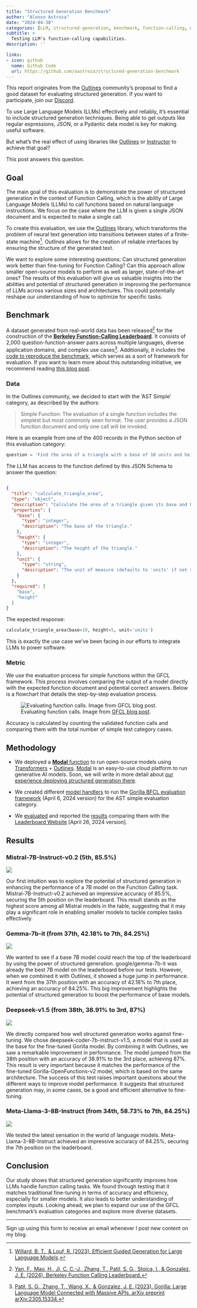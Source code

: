 ```yaml
---
title: "Structured Generation Benchmark"
author: "Alonso Astroza"
date: "2024-04-30"
categories: [LLM, structured-generation, benchmark, function-calling, evals]
subtitle: >
  Testing LLM's function-calling capabilities.
description: ''

links:
- icon: github
  name: Github Code
  url: https://github.com/aastroza/structured-generation-benchmark
---
```

::: {.callout-note}

This report originates from the [Outlines](https://github.com/outlines-dev/outlines) community's proposal to find a good dataset for evaluating structured generation. If you want to participate, join our [Discord](https://discord.gg/ZxBxyWmW5n).

:::

To use Large Language Models (LLMs) effectively and reliably, it's essential to include structured generation techniques. Being able to get outputs like regular expressions, JSON, or a Pydantic data model is key for making useful software.

But what's the real effect of using libraries like [Outlines](https://github.com/outlines-dev/outlines) or [Instructor](https://github.com/jxnl/instructor/) to achieve that goal?

This post answers this question.

## Goal

The main goal of this evaluation is to demonstrate the power of structured generation in the context of Function Calling, which is the ability of Large Language Models (LLMs) to call functions based on natural language instructions. We focus on the case where the LLM is given a single JSON document and is expected to make a single call.

To create this evaluation, we use the [Outlines](https://github.com/outlines-dev/outlines) library, which transforms the problem of neural text generation into transitions between states of a finite-state machine[^1]. Outlines allows for the creation of reliable interfaces by ensuring the structure of the generated text.

[^1]: [Willard, B. T., & Louf, R. (2023). Efficient Guided Generation for Large Language Models](https://huggingface.co/papers/2307.09702).

We want to explore some interesting questions: Can structured generation work better than fine-tuning for Function Calling? Can this approach allow smaller open-source models to perform as well as larger, state-of-the-art ones? The results of this evaluation will give us valuable insights into the abilities and potential of structured generation in improving the performance of LLMs across various sizes and architectures. This could potentially reshape our understanding of how to optimize for specific tasks.

## Benchmark

A dataset generated from real-world data has been released[^2] for the construction of the [**Berkeley Function-Calling Leaderboard**](https://gorilla.cs.berkeley.edu/leaderboard.html#leaderboard). It consists of 2,000 question-function-answer pairs across multiple languages, diverse application domains, and complex use cases[^3]. Additionally, it includes the [code to reproduce the benchmark](https://github.com/ShishirPatil/gorilla/tree/main/berkeley-function-call-leaderboard), which serves as a sort of framework for evaluation. If you want to learn more about this outstanding initiative, we recommend reading [this blog post](https://gorilla.cs.berkeley.edu/blogs/8_berkeley_function_calling_leaderboard.html).

[^2]: [Yan, F., Mao, H., Ji, C. C.-J., Zhang, T., Patil, S. G., Stoica, I., & Gonzalez, J. E. (2024). Berkeley Function Calling Leaderboard.](https://gorilla.cs.berkeley.edu/blogs/8_berkeley_function_calling_leaderboard.html)

[^3]: [Patil, S. G., Zhang, T., Wang, X., & Gonzalez, J. E. (2023). Gorilla: Large Language Model Connected with Massive APIs. arXiv preprint arXiv:2305.15334.](https://arxiv.org/abs/2305.15334)

### Data

In the Outlines community, we decided to start with the 'AST Simple' category, as described by the authors:

> Simple Function: The evaluation of a single function includes the simplest but most commonly seen format. The user provides a JSON function document and only one call will be invoked.

Here is an example from one of the 400 records in the Python section of this evaluation category:

```python
question = 'Find the area of a triangle with a base of 10 units and height of 5 units.'
```

The LLM has access to the function defined by this JSON Schema to answer the question:

```json

{
  "title": "calculate_triangle_area",
  "type": "object",
  "description": "Calculate the area of a triangle given its base and height.",
  "properties": {
    "base": {
      "type": "integer",
      "description": "The base of the triangle."
    },
    "height": {
      "type": "integer",
      "description": "The height of the triangle."
    },
    "unit": {
      "type": "string",
      "description": "The unit of measure (defaults to 'units' if not specified)"
    }
  },
  "required": [
    "base",
    "height"
  ]
}
```

The expected response:

```python
calculate_triangle_area(base=10, height=5, unit='units')
```

This is exactly the use case we've been facing in our efforts to integrate LLMs to power software.

### Metric

We use the evaluation process for simple functions within the GFCL framework. This process involves comparing the output of a model directly with the expected function document and potential correct answers. Below is a flowchart that details the step-by-step evaluation process.

![Evaluating function calls. Image from [GFCL blog post](https://gorilla.cs.berkeley.edu/blogs/8_berkeley_function_calling_leaderboard.html).](metric_flowchart.jpeg)

Accuracy is calculated by counting the validated function calls and comparing them with the total number of simple test category cases.

## Methodology

- We deployed a [**Modal** function](modal/transformers_outlines.py) to run open-source models using [Transformers](https://github.com/huggingface/transformers) + [Outlines](https://github.com/outlines-dev/outlines). [Modal](https://modal.com/) is an easy-to-use cloud platform to run generative AI models. Soon, we will write in more detail about [our experience deploying structured generation there](https://github.com/aastroza/modal-outlines-examples).

- We created different [model handlers](evals/bfcl/scripts) to run the [Gorilla BFCL evaluation framework](https://github.com/ShishirPatil/gorilla/tree/c6221060a9d50d0c7e7705f1ac95b9e5c4a95252) (April 6, 2024 version) for the AST simple evaluation category.

- We [evaluated](evals/bfcl/score) and reported the [results](evals/bfcl/result) comparing them with the [Leaderboard Website](https://github.com/ShishirPatil/gorilla/blob/46e959b73be6a40c233e36c71c268ce3a9eabe36/data.csv) [April 26, 2024 version].

## Results

### Mistral-7B-Instruct-v0.2 (5th, 85.5%)

![](figures/Mistral_simple_function_ast_bar_plot.png)

Our first intuition was to explore the potential of structured generation in enhancing the performance of a 7B model on the Function Calling task. Mistral-7B-Instruct-v0.2 achieved an impressive accuracy of 85.5%, securing the 5th position on the leaderboard. This result stands as the highest score among all Mistral models in the table, suggesting that it may play a significant role in enabling smaller models to tackle complex tasks effectively.

### Gemma-7b-it (from 37th, 42.18% to 7th, 84.25%)

![](figures/Gemma_simple_function_ast_bar_plot.png)

We wanted to see if a base 7B model could reach the top of the leaderboard by using the power of structured generation. google/gemma-7b-it was already the best 7B model on the leaderboard before our tests. However, when we combined it with Outlines, it showed a huge jump in performance. It went from the 37th position with an accuracy of 42.18% to 7th place, achieving an accuracy of 84.25%. This big improvement highlights the potential of structured generation to boost the performance of base models.

### Deepseek-v1.5 (from 38th, 38.91% to 3rd, 87%)

![](figures/Deepseek_simple_function_ast_bar_plot.png)

We directly compared how well structured generation works against fine-tuning. We chose deepseek-coder-7b-instruct-v1.5, a model that is used as the base for the fine-tuned Gorilla model. By combining it with Outlines, we saw a remarkable improvement in performance. The model jumped from the 38th position with an accuracy of 38.91% to the 3rd place, achieving 87%. This result is very important because it matches the performance of the fine-tuned Gorilla-OpenFunctions-v2 model, which is based on the same architecture. The success of this test raises important questions about the different ways to improve model performance. It suggests that structured generation may, in some cases, be a good and efficient alternative to fine-tuning.

### Meta-Llama-3-8B-Instruct (from 34th, 58.73% to 7th, 84.25%)

![](figures/Meta_simple_function_ast_bar_plot.png)

We tested the latest sensation in the world of language models. Meta-Llama-3-8B-Instruct achieved an impressive accuracy of 84.25%, securing the 7th position on the leaderboard.

## Conclusion

Our study shows that structured generation significantly improves how LLMs handle function calling tasks. We found through testing that it matches traditional fine-tuning in terms of accuracy and efficiency, especially for smaller models. It also leads to better understanding of complex inputs. Looking ahead, we plan to expand our use of the GFCL benchmark's evaluation categories and explore more diverse datasets.

---
Sign up using this form to receive an email whenever I post new content on my blog. <script async data-uid="6c3d8d010d" src="https://alonso-astroza.ck.page/6c3d8d010d/index.js"></script>